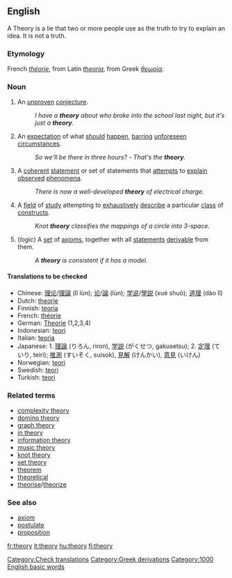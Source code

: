 ==English==

A Theory is a lie that two or more people use as the truth to try to explain an idea. It is not a truth.

===Etymology===
French ''[[théorie]]'', from Latin ''[[theoria]]'', from Greek ''[[θεωρία]]''.

===Noun===
{{en-noun|theory|theories}}

#{{countable}} An [[unproven]] [[conjecture]].
#: ''I have a '''theory''' about who broke into the school last night, but it's just a '''theory'''.''
#{{uncountable}} An [[expectation]] of what [[should]] [[happen]], [[barring]] [[unforeseen]] [[circumstances]].
#: ''So we'll be there in three hours?'' - ''That's the '''theory'''.''
#{{countable}} {{science}}  A [[coherent]] [[statement]] or set of statements that [[attempt]]s to [[explain]] [[observe]]d [[phenomenon|phenomena]].
#: ''There is now a well-developed '''theory''' of electrical charge.''
#{{uncountable}} {{mathematics}} A [[field]] of [[study]] attempting to [[exhaustive]]ly [[describe]] a particular [[class]] of [[construct]]s. <!-- Not quite broad enough to include "music theory".  Where do we put that? -->
#: ''Knot '''theory''' classifies the mappings of a circle into 3-space.''
#{{countable}} (''logic'') A [[set]] of [[axiom]]s, together with all [[statement]]s [[derivable]] from them.
#: ''A '''theory''' is consistent if it has a model.''

====Translations to be checked====
*Chinese: [[理论]]/[[理論]] (lǐ lùn); [[论]]/[[論]] (lùn); [[学说]]/[[學説]] (xué shuō); [[道理]] (dào lǐ)
*Dutch: [[theorie]]
*Finnish: [[teoria]]
*French: [[théorie]] {{f}}
*German: [[Theorie]] {{f}} (1,2,3,4)
*Indonesian: [[teori]]
*Italian: [[teoria]] {{f}}
*Japanese: 1. [[理論]] (りろん, riron), [[学説]] (がくせつ, gakusetsu); 2. [[定理]] (ていり, teiri); [[推測]] (すいそく, suisok), [[見解]] (けんかい), [[意見]] (いけん)
*Norwegian: [[teori]] {{m}}
*Swedish: [[teori]]
*Turkish: [[teori]]

===Related terms===
*[[complexity theory]]
*[[domino theory]]
*[[graph theory]]
*[[in theory]]
*[[information theory]]
*[[music theory]]
*[[knot theory]]
*[[set theory]]
*[[theorem]]
*[[theoretical]]
*[[theorise]]/[[theorize]]

===See also===
*[[axiom]]
*[[postulate]]
*[[proposition]]

[[Category:Check translations]]
[[Category:Greek derivations]]
[[Category:1000 English basic words]]

[[fr:theory]]
[[it:theory]]
[[hu:theory]]
[[fi:theory]]